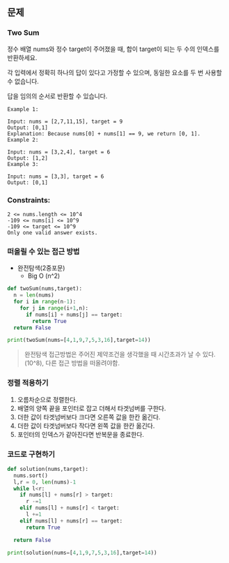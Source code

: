 ## 문제

### Two Sum

정수 배열 nums와 정수 target이 주어졌을 때, 합이 target이 되는 두 수의 인덱스를 반환하세요.

각 입력에서 정확히 하나의 답이 있다고 가정할 수 있으며, 동일한 요소를 두 번 사용할 수 없습니다.

답을 임의의 순서로 반환할 수 있습니다.

```
Example 1:

Input: nums = [2,7,11,15], target = 9
Output: [0,1]
Explanation: Because nums[0] + nums[1] == 9, we return [0, 1].
Example 2:

Input: nums = [3,2,4], target = 6
Output: [1,2]
Example 3:

Input: nums = [3,3], target = 6
Output: [0,1]
```

### Constraints:

```
2 <= nums.length <= 10^4
-109 <= nums[i] <= 10^9
-109 <= target <= 10^9
Only one valid answer exists.
```

### 떠올릴 수 있는 접근 방법

- 완전탐색(2중포문)
  - Big O (n^2)

```python
def twoSum(nums,target):
  n = len(nums)
  for i in range(n-1):
    for j in range(i+1,n):
      if nums[i] + nums[j] == target:
        return True
  return False

print(twoSum(nums=[4,1,9,7,5,3,16],target=14))
```

> 완전탐색 접근방법은 주어진 제약조건을 생각했을 때 시간초과가 날 수 있다.(10^8), 다른 접근 방법을 떠올려야함.

### 정렬 적용하기

1. 오름차순으로 정렬한다.
2. 배열의 양쪽 끝을 포인터로 잡고 더해서 타겟넘버를 구한다.
3. 더한 값이 타겟넘버보다 크다면 오른쪽 값을 한칸 옮긴다.
4. 더한 값이 타겟넘버보다 작다면 왼쪽 값을 한칸 옮긴다.
5. 포인터의 인덱스가 같아진다면 반복문을 종료한다.

### 코드로 구현하기

```python
def solution(nums,target):
  nums.sort()
  l,r = 0, len(nums)-1
  while l<r:
    if nums[l] + nums[r] > target:
      r -=1
    elif nums[l] + nums[r] < target:
      l +=1
    elif nums[l] + nums[r] == target:
      return True

  return False

print(solution(nums=[4,1,9,7,5,3,16],target=14))
```
